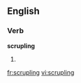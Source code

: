 
==English==

===Verb===
'''scrupling'''

# {{present participle of|scruple}}

[[fr:scrupling]]
[[vi:scrupling]]